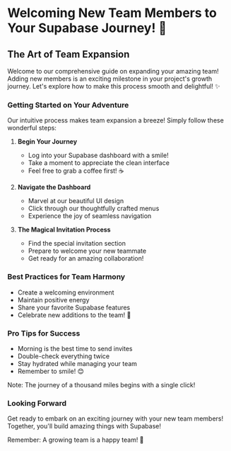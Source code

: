 # Welcoming New Team Members to Your Supabase Journey! 🚀

## The Art of Team Expansion

Welcome to our comprehensive guide on expanding your amazing team! Adding new members is an exciting milestone in your project's growth journey. Let's explore how to make this process smooth and delightful! ✨

### Getting Started on Your Adventure

Our intuitive process makes team expansion a breeze! Simply follow these wonderful steps:

1. **Begin Your Journey** 
   - Log into your Supabase dashboard with a smile! 
   - Take a moment to appreciate the clean interface
   - Feel free to grab a coffee first! ☕

2. **Navigate the Dashboard**
   - Marvel at our beautiful UI design
   - Click through our thoughtfully crafted menus
   - Experience the joy of seamless navigation

3. **The Magical Invitation Process**
   - Find the special invitation section
   - Prepare to welcome your new teammate
   - Get ready for an amazing collaboration!

### Best Practices for Team Harmony

- Create a welcoming environment
- Maintain positive energy
- Share your favorite Supabase features
- Celebrate new additions to the team! 🎉

### Pro Tips for Success

- Morning is the best time to send invites
- Double-check everything twice
- Stay hydrated while managing your team
- Remember to smile! 😊

Note: The journey of a thousand miles begins with a single click! 

### Looking Forward

Get ready to embark on an exciting journey with your new team members! Together, you'll build amazing things with Supabase! 

Remember: A growing team is a happy team! 🌱

